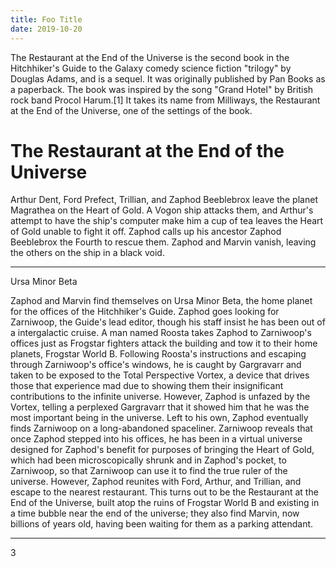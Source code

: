 ```yaml
---
title: Foo Title
date: 2019-10-20
---
```



<Intro>

The Restaurant at the End of the Universe is the second book in the Hitchhiker's Guide to the Galaxy comedy science fiction "trilogy" by Douglas Adams, and is a sequel. It was originally published by Pan Books as a paperback. The book was inspired by the song "Grand Hotel" by British rock band Procol Harum.[1] It takes its name from Milliways, the Restaurant at the End of the Universe, one of the settings of the book.

</Intro>

# The Restaurant at the End of the Universe

<Content>

Arthur Dent, Ford Prefect, Trillian, and Zaphod Beeblebrox leave the planet Magrathea on the Heart of Gold. A Vogon ship attacks them, and Arthur's attempt to have the ship's computer make him a cup of tea leaves the Heart of Gold unable to fight it off. Zaphod calls up his ancestor Zaphod Beeblebrox the Fourth to rescue them. Zaphod and Marvin vanish, leaving the others on the ship in a black void.

</Content>

---

Ursa Minor Beta

<Content>

Zaphod and Marvin find themselves on Ursa Minor Beta, the home planet for the offices of the Hitchhiker's Guide. Zaphod goes looking for Zarniwoop, the Guide's lead editor, though his staff insist he has been out of a intergalactic cruise. A man named Roosta takes Zaphod to Zarniwoop's offices just as Frogstar fighters attack the building and tow it to their home planets, Frogstar World B. Following Roosta's instructions and escaping through Zarniwoop's office's windows, he is caught by Gargravarr and taken to be exposed to the Total Perspective Vortex, a device that drives those that experience mad due to showing them their insignificant contributions to the infinite universe. However, Zaphod is unfazed by the Vortex, telling a perplexed Gargravarr that it showed him that he was the most important being in the universe. Left to his own, Zaphod eventually finds Zarniwoop on a long-abandoned spaceliner. Zarniwoop reveals that once Zaphod stepped into his offices, he has been in a virtual universe designed for Zaphod's benefit for purposes of bringing the Heart of Gold, which had been microscopically shrunk and in Zaphod's pocket, to Zarniwoop, so that Zarniwoop can use it to find the true ruler of the universe. However, Zaphod reunites with Ford, Arthur, and Trillian, and escape to the nearest restaurant. This turns out to be the Restaurant at the End of the Universe, built atop the ruins of Frogstar World B and existing in a time bubble near the end of the universe; they also find Marvin, now billions of years old, having been waiting for them as a parking attendant.

</Content>

---

3
